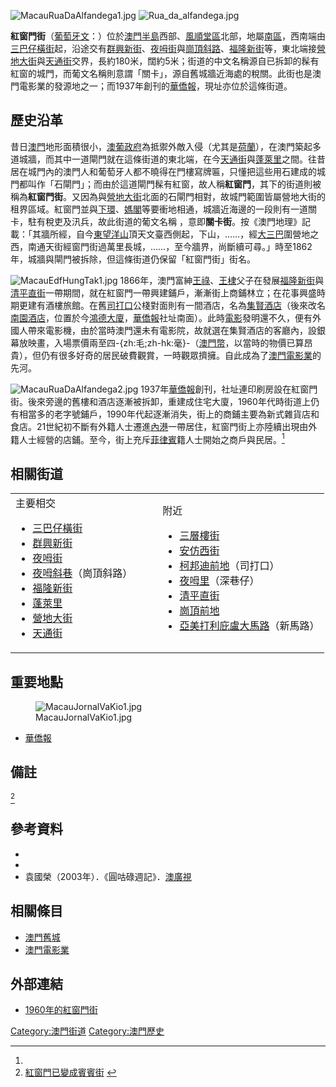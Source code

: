{{Infobox Macau street
|streetname_zh = 紅窗門街
|streetname_pt = Rua da Alfândega
|parish = [[風順堂區|風順堂區]]
|image = 
|caption = 
|begin1 = 三巴仔橫街
|junction1 = [[群興新街|群興新街]]
|junction2 = 夜呣街
|junction3 = 夜呣斜巷
|junction4 = [[福隆新街|福隆新街]]
|end1 = [[營地大街|營地大街]]
|end2 = 天通街
}}

[[File:MacauRuaDaAlfandega1.jpg|thumb]]
[[File:Rua_da_alfandega.jpg|thumb]]

'''紅窗門街'''（[[葡萄牙文|葡萄牙文]]：'''{{lang|pt|Rua da Alfândega}}'''）位於[[澳門半島|澳門半島]]西部、[[風順堂區|風順堂區]]北部，地屬[[南區_(澳門)|南區]]，西南端由[[三巴仔橫街|三巴仔橫街]]起，沿途交有[[群興新街|群興新街]]、[[夜呣街|夜呣街]]與[[崗頂斜路|崗頂斜路]]、[[福隆新街|福隆新街]]等，東北端接[[營地大街|營地大街]]與[[天通街|天通街]]交界，長約180米，闊約5米；街道的中文名稱源自已拆卸的髹有紅窗的城門，而葡文名稱則意謂「關卡」，源自舊城牆近海處的稅關。此街也是澳門電影業的發源地之一；而1937年創刊的[[華僑報|華僑報]]，現址亦位於這條街道。

==歷史沿革==
{{see also|澳門舊城}}
昔日[[澳門|澳門]]地形面積很小，[[澳葡政府|澳葡政府]]為抵禦外敵入侵（尤其是[[荷蘭|荷蘭]]），在澳門築起多道城牆，而其中一道閘門就在這條街道的東北端，在今[[天通街|天通街]]與[[蓬萊里|蓬萊里]]之間。往昔居在城門內的澳門人和葡萄牙人都不曉得在門樓寫牌匾，只懂把這些用石建成的城門都叫作「石閘門」；而由於這道閘門髹有紅窗，故人稱'''紅窗門'''，其下的街道則被稱為'''紅窗門街'''。又因為與[[營地大街|營地大街]]北面的石閘門相對，故城門範圍皆屬營地大街的租界區域。紅窗門並與[[下環_(澳門)|下環]]、[[媽閣|媽閣]]等要衝地相通，城牆近海邊的一段則有一道關卡，駐有稅吏及汛兵，故此街道的葡文名稱 '''{{lang|pt|Rua da Alfândega}}'''，意即'''關卡街'''。按《澳門地理》記載：「其牆所經，自今[[東望洋山|東望洋山]]頂天文臺西側起，下山，……，經[[大三巴|大三巴]]圍營地之西，南通天街經窗門街過萬里長城{{noteTag|1=這裏指的是又稱「萬里長城」的[[媽閣斜巷|媽閣斜巷]]。}}，……，至今牆界，尚斷續可尋。」時至1862年，城牆與閘門被拆除，但這條街道仍保留「紅窗門街」街名。

[[File:MacauEdfHungTak1.jpg|thumb]]
1866年，澳門富紳[[王祿|王祿]]、[[王棣|王棣]]父子在發展[[福隆新街|福隆新街]]與[[清平直街|清平直街]]一帶期間，就在紅窗門一帶興建鋪戶{{refTag|1={{cite book|title=澳門古今
|author=李鵬翥
|edition=1986年11月香港第一版
|publisher=[[三聯書店|三聯書店]](香港)、澳門星光出版社
|isbn=962-04-0527-7
|chapter=福隆新街的前身|pages=第164頁
}} }}，漸漸街上商鋪林立；在花事興盛時期更建有酒樓旅館。在舊[[司打口|司打口]]公棧對面則有一間酒店，名為[[集賢酒店|集賢酒店]]（後來改名[[南園酒店|南園酒店]]，位置於今[[鴻德大廈|鴻德大廈]]，[[華僑報|華僑報]]社址南面）。此時[[電影|電影]]發明還不久，便有外國人帶來電影機，由於當時澳門還未有電影院，故就選在集賢酒店的客廳內，設銀幕放映畫，入場票價兩至四-{zh:毛;zh-hk:毫}-（[[澳門幣|澳門幣]]，以當時的物價已算昂貴），但仍有很多好奇的居民破費觀賞，一時觀眾擠擁。自此成為了[[澳門電影業|澳門電影業]]的先河。

[[File:MacauRuaDaAlfandega2.jpg|thumb]]
1937年[[華僑報|華僑報]]創刊，社址連印刷房設在紅窗門街{{refTag|1={{cite book|title=澳門百科全書|url=http://www.macaudata.com/macauweb/Encyclopedia/index.html|author=吳志良、楊允中|date=1999年11月1日|publisher=[[澳門基金會|澳門基金會]]|isbn=972-658-078-1|chapter=華僑報|chapterurl=http://www.macaudata.com/macauweb/Encyclopedia/html/29003.htm|deadurl=yes|archiveurl=https://web.archive.org/web/20080411140924/http://www.macaudata.com/macauweb/Encyclopedia/index.html|archivedate=2008年4月11日}} }}。後來旁邊的舊樓和酒店逐漸被拆卸，重建成住宅大廈，1960年代時街道上仍有相當多的老字號鋪戶，1990年代起逐漸消失，街上的商鋪主要為新式雜貨店和食店。21世紀初不斷有外籍人士遷進[[澳門內港|內港]]一帶居住，紅窗門街上亦陸續出現由外籍人士經營的店鋪。至今，街上充斥[[菲律賓|菲律賓]]籍人士開始之商戶與民居。<ref name=r1/>{{clearleft}}

==相關街道==
{| border="0" style="background:none"
|- 
| valign="top" |
;主要相交
*[[三巴仔橫街|三巴仔橫街]]
*[[群興新街|群興新街]]
*[[夜呣街|夜呣街]]
*[[夜呣斜巷|夜呣斜巷]]（崗頂斜路）
*[[福隆新街|福隆新街]]
*[[蓬萊里|蓬萊里]]
*[[營地大街|營地大街]]
*[[天通街|天通街]]
| valign="top" | <div style="margin-left:2em">
;附近
*[[三層樓街|三層樓街]]
*[[安仿西街|安仿西街]]
*[[柯邦迪前地|柯邦迪前地]]（司打口）
*[[夜呣里|夜呣里]]（深巷仔）
*[[清平直街|清平直街]]
*[[崗頂前地|崗頂前地]]
*[[亞美打利庇盧大馬路|亞美打利庇盧大馬路]]（新馬路）
|}

==重要地點==
[[File:MacauJornalVaKio1.jpg|thumb]]
*[[華僑報|華僑報]]

==備註==
<div class="references-small">
{{noteFoot}}
<references>
<ref name=r1>[http://www.818bbs.net/viewthread.php?tid=324304&extra=page%3D72 紅窗門已變成賓賓街] {{webarchive|url=https://web.archive.org/web/20160304224326/http://www.818bbs.net/viewthread.php?tid=324304&extra=page%3D72 |date=2016-03-04 }}</ref>
</references>
</div>

==參考資料==
<div class="references-small">
{{refFoot}}
*{{cite book|title=澳門掌故
|author=王文達
|origyear=1950年代|edition=1999年整理版
|publisher=中華教育會《澳門教育》出版社
|isbn=972-97840-1-9
|chapter=十、閭巷漫談 - (南) 紅窗門|pages=第221至222頁
}}
*{{cite book
|title=澳門風物誌
|url=http://www.macaudata.com/macauweb/book141/
|author=唐思
|date=1998年4月
|series=九九澳門回家書系
|publisher=中國友誼出版公司
|id=ISBN 7-5057-1421-X
|chapter=紅窗門街名之由來
|chapterurl=http://www.macaudata.com/macauweb/book141/html/05201.htm
|access-date=2008-09-27
|archive-url=https://web.archive.org/web/20180818052216/https://www.macaudata.com/macauweb/book141/
|archive-date=2018-08-18
|dead-url=yes
}}
*袁國榮（2003年）．《圓咕碌週記》．[[澳廣視|澳廣視]]
</div>

==相關條目==
*[[澳門舊城|澳門舊城]]
*[[澳門電影業|澳門電影業]]

==外部連結==
*[http://picasaweb.google.com/lh/photo/aeG0Uf980zMaoGTTGgC-2A 1960年的紅窗門街]{{dead link|date=2018年1月 |bot=InternetArchiveBot |fix-attempted=yes }}

[[Category:澳門街道|Category:澳門街道]]
[[Category:澳門歷史|Category:澳門歷史]]